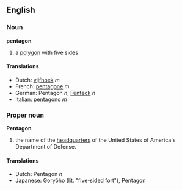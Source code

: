 ==English==
===Noun===
'''pentagon'''
#a [[polygon]] with five sides

====Translations====
*Dutch: [[vijfhoek]] ''m''
*French: [[pentagone]] ''m''
*German: Pentagon ''n'', [[Fünfeck]] ''n''
*Italian: [[pentagono]] ''m''

===Proper noun===
'''Pentagon'''
#the name of the [[headquarter]]s of the United States of America's Department of Defense.

====Translations====
*Dutch: Pentagon ''n''
*Japanese: Gory&ocirc;ho (lit. "five-sided fort"), Pentagon